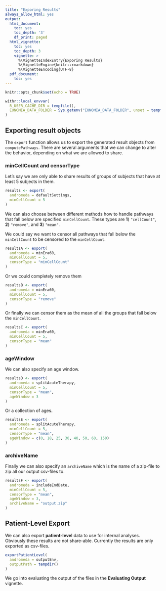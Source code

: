 ```yaml
---
title: "Exporing Results"
always_allow_html: yes
output:
  html_document:
    toc: yes
    toc_depth: '3'
    df_print: paged
  html_vignette:
    toc: yes
    toc_depth: 3
    vignette: >
      %\VignetteIndexEntry{Exporing Results}
      %\VignetteEngine{knitr::rmarkdown}
      %\VignetteEncoding{UTF-8}
  pdf_document:
    toc: yes
---
```


```r
knitr::opts_chunk$set(echo = TRUE)

withr::local_envvar(
  R_USER_CACHE_DIR = tempfile(),
  EUNOMIA_DATA_FOLDER = Sys.getenv("EUNOMIA_DATA_FOLDER", unset = tempfile())
)
```

## Exporting result objects
The `export` function allows us to export the generated result objects from `computePathways`. There are several arguments that we can change to alter the behavior, depending on what we are allowed to share.

### minCellCount and censorType
Let's say we are only able to share results of groups of subjects that have at least 5 subjects in them.
```r
results <- export(
  andromeda = defaultSettings,
  minCellCount = 5
)
```

We can also choose between different methods how to handle pathways that fall below are specified `minCellCount`. These types are **1**) `"cellCount"`, **2**) `"remove"`, and **3**) `"mean"`.

We could say we want to censor all pathways that fall below the `minCellCount` to be censored _to_ the `minCellCount`.
```r
resultsA <- export(
  andromeda = minEra60,
  minCellCount = 5,
  censorType = "minCellCount"
)
```

Or we could completely remove them
```r
resultsB <- export(
  andromeda = minEra60,
  minCellCount = 5,
  censorType = "remove"
)
```

Or finally we can censor them as the mean of all the groups that fall below the `minCellCount`.
```r
resultsC <- export(
  andromeda = minEra60,
  minCellCount = 5,
  censorType = "mean"
)
```

### ageWindow
We can also specify an age window.
```r
resultsD <- export(
  andromeda = splitAcuteTherapy,
  minCellCount = 5,
  censorType = "mean",
  ageWindow = 3
)
```

Or a collection of ages.
```r
resultsE <- export(
  andromeda = splitAcuteTherapy,
  minCellCount = 5,
  censorType = "mean",
  ageWindow = c(0, 18, 25, 30, 40, 50, 60, 150)
)
```

### archiveName
Finally we can also specify an `archiveName` which is the name of a zip-file to zip all our output csv-files to.
```r
resultsF <- export(
  andromeda = includeEndDate,
  minCellCount = 5,
  censorType = "mean",
  ageWindow = 3,
  archiveName = "output.zip"
)
```

## Patient-Level Export
We can also export **patient-level** data to use for internal analyses. Obviously these results are not share-able. Currently the results are only exported as csv-files.

```r
exportPatientLevel(
  andromeda = outputEnv,
  outputPath = tempdir()
)
```

We go into evaluating the output of the files in the **Evaluating Output** vignette.